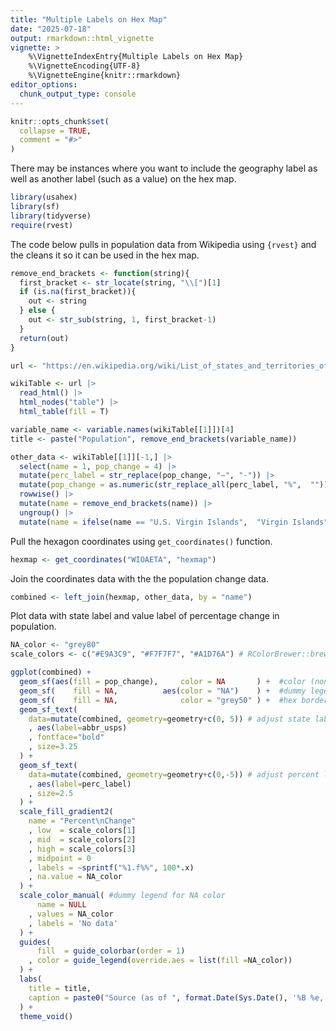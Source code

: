 ```yaml
---
title: "Multiple Labels on Hex Map"
date: "2025-07-18"
output: rmarkdown::html_vignette
vignette: >
    %\VignetteIndexEntry{Multiple Labels on Hex Map}
    %\VignetteEncoding{UTF-8}
    %\VignetteEngine{knitr::rmarkdown}
editor_options: 
  chunk_output_type: console
---
```


```r
knitr::opts_chunk$set(
  collapse = TRUE,
  comment = "#>"
)
```


There may be instances where you want to include the geography label as well as another label (such as a value) on the hex map.  


```r
library(usahex) 
library(sf)
library(tidyverse)
require(rvest)
```


The code below pulls in population data from Wikipedia using `{rvest}` and the cleans it so it can be used in the hex map.  


```r
remove_end_brackets <- function(string){
  first_bracket <- str_locate(string, "\\[")[1]
  if (is.na(first_bracket)){
    out <- string 
  } else {
    out <- str_sub(string, 1, first_bracket-1)
  }
  return(out)
}

url <- "https://en.wikipedia.org/wiki/List_of_states_and_territories_of_the_United_States_by_population"

wikiTable <- url |> 
  read_html() |>
  html_nodes("table") |> 
  html_table(fill = T)

variable_name <- variable.names(wikiTable[[1]])[4]
title <- paste("Population", remove_end_brackets(variable_name))

other_data <- wikiTable[[1]][-1,] |> 
  select(name = 1, pop_change = 4) |> 
  mutate(perc_label = str_replace(pop_change, "−", "-")) |> 
  mutate(pop_change = as.numeric(str_replace_all(perc_label, "%",  ""))/100) |> 
  rowwise() |> 
  mutate(name = remove_end_brackets(name)) |> 
  ungroup() |> 
  mutate(name = ifelse(name == "U.S. Virgin Islands",  "Virgin Islands", name)) 
```


Pull the hexagon coordinates  using `get_coordinates()` function.  

```r
hexmap <- get_coordinates("WIOAETA", "hexmap")
```


Join the coordinates data with the the population change data. 

```r
combined <- left_join(hexmap, other_data, by = "name")
```

Plot data with state label and value label of percentage change in population.  

```r

NA_color <- "grey80"
scale_colors <- c("#E9A3C9", "#F7F7F7", "#A1D76A") # RColorBrewer::brewer.pal(3, "PiYG")

ggplot(combined) + 
  geom_sf(aes(fill = pop_change),     color = NA       ) +  #color (non-NA) hex
  geom_sf(    fill = NA,          aes(color = "NA")    ) +  #dummy legend for NA values 
  geom_sf(    fill = NA,              color = "grey50" ) +  #hex borders 
  geom_sf_text(
    data=mutate(combined, geometry=geometry+c(0, 5)) # adjust state label up by 5
    , aes(label=abbr_usps)
    , fontface="bold"
    , size=3.25
  ) + 
  geom_sf_text(
    data=mutate(combined, geometry=geometry+c(0,-5)) # adjust percent label down by 5
    , aes(label=perc_label)
    , size=2.5
  ) + 
  scale_fill_gradient2(
    name = "Percent\nChange"
    , low  = scale_colors[1]
    , mid  = scale_colors[2]
    , high = scale_colors[3]
    , midpoint = 0
    , labels = ~sprintf("%1.f%%", 100*.x)
    , na.value = NA_color
  ) + 
  scale_color_manual( #dummy legend for NA color 
      name = NULL
    , values = NA_color
    , labels = 'No data'
  ) +
  guides(
      fill  = guide_colorbar(order = 1)
    , color = guide_legend(override.aes = list(fill =NA_color))
  ) +
  labs(
    title = title, 
    caption = paste0("Source (as of ", format.Date(Sys.Date(), '%B %e, %Y'),"):\n", url)
  ) +
  theme_void()
```





